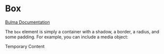 

<Meta title="Elements/Box" component={Box} />

# Box

[Bulma Documentation](https://bulma.io/documentation/elements/box/)

The `box` element is simply a container with a shadow, a border, a radius, and some padding.
For example, you can include a media object:

<Canvas>
  <Story name="Default">
    <Box>Temporary Content</Box>
  </Story>
</Canvas>

<ArgsTable of={Box} />
